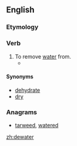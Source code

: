 ==English==

===Etymology===
{{prefix|de|water}}

===Verb===
{{wikipedia|dewatering}}
{{en-verb}}

# To remove [[water]] from.
#*{{quote-book
|year=2004
|author=David A. Tillman and N. S. Harding
|title=Fuels of opportunity: characteristics and uses in combustion systems
|chapter=3
|isbn=0080441629
|page=89
|passage=In the 20<sup>th</sup> century, when the mechanical separation of impurities based upon specific gravity separations and the removal of fine coal particles which are difficult to handle and '''dewater''' became the technology of choice, the bituminous coal mining industry produced vast quantities of both gob and fines.}}

====Synonyms====
*[[dehydrate]]
*[[dry]]

===Anagrams===
* [[tarweed#English|tarweed]], [[watered#English|watered]]

[[zh:dewater]]